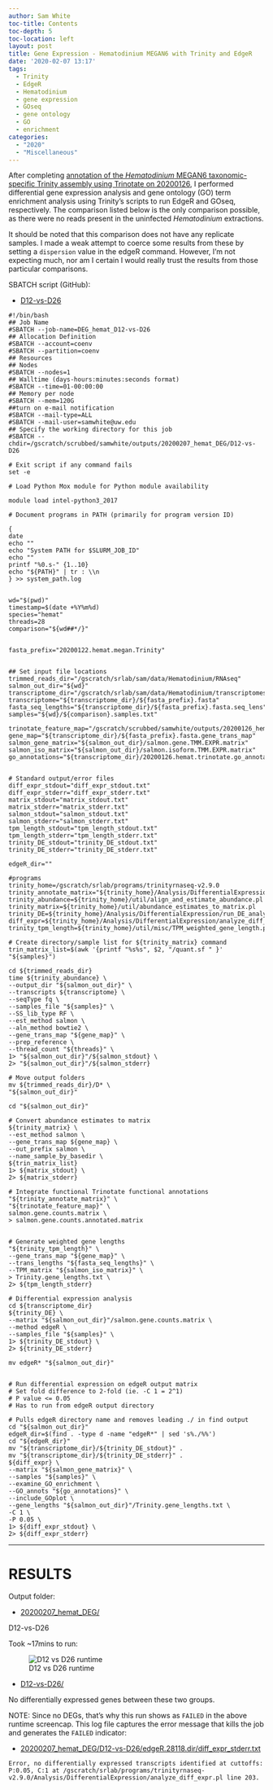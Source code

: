 ```yaml
---
author: Sam White
toc-title: Contents
toc-depth: 5
toc-location: left
layout: post
title: Gene Expression - Hematodinium MEGAN6 with Trinity and EdgeR
date: '2020-02-07 13:17'
tags:
  - Trinity
  - EdgeR
  - Hematodinium
  - gene expression
  - GOseq
  - gene ontology
  - GO
  - enrichment
categories:
  - "2020"
  - "Miscellaneous"
---
```

After completing [annotation of the _Hematodinium_ MEGAN6 taxonomic-specific Trinity assembly using Trinotate on 20200126](https://robertslab.github.io/sams-notebook/posts/2020/2020-01-26-Transcriptome-Annotation---Trinotate-Hematodinium-MEGAN6-Taxonomic-specific-Trinity-Assembly-on-Mox/), I performed differential gene expression analysis and gene ontology (GO) term enrichment analysis using Trinity's scripts to run EdgeR and GOseq, respectively. The comparison listed below is the only comparison possible, as there were no reads present in the uninfected _Hematodinium_ extractions.

It should be noted that this comparison does not have any replicate samples. I made a weak attempt to coerce some results from these by setting a `dispersion` value in the edgeR command. However, I'm not expecting much, nor am I certain I would really trust the results from those particular comparisons.


SBATCH script (GitHub):

- [D12-vs-D26](https://github.com/RobertsLab/sams-notebook/blob/master/sbatch_scripts/20200207_hemat_DEG_D12-vs-D26.sh)

```shell
#!/bin/bash
## Job Name
#SBATCH --job-name=DEG_hemat_D12-vs-D26
## Allocation Definition
#SBATCH --account=coenv
#SBATCH --partition=coenv
## Resources
## Nodes
#SBATCH --nodes=1
## Walltime (days-hours:minutes:seconds format)
#SBATCH --time=01-00:00:00
## Memory per node
#SBATCH --mem=120G
##turn on e-mail notification
#SBATCH --mail-type=ALL
#SBATCH --mail-user=samwhite@uw.edu
## Specify the working directory for this job
#SBATCH --chdir=/gscratch/scrubbed/samwhite/outputs/20200207_hemat_DEG/D12-vs-D26

# Exit script if any command fails
set -e

# Load Python Mox module for Python module availability

module load intel-python3_2017

# Document programs in PATH (primarily for program version ID)

{
date
echo ""
echo "System PATH for $SLURM_JOB_ID"
echo ""
printf "%0.s-" {1..10}
echo "${PATH}" | tr : \\n
} >> system_path.log


wd="$(pwd)"
timestamp=$(date +%Y%m%d)
species="hemat"
threads=28
comparison="${wd##*/}"


fasta_prefix="20200122.hemat.megan.Trinity"


## Set input file locations
trimmed_reads_dir="/gscratch/srlab/sam/data/Hematodinium/RNAseq"
salmon_out_dir="${wd}"
transcriptome_dir="/gscratch/srlab/sam/data/Hematodinium/transcriptomes"
transcriptome="${transcriptome_dir}/${fasta_prefix}.fasta"
fasta_seq_lengths="${transcriptome_dir}/${fasta_prefix}.fasta.seq_lens"
samples="${wd}/${comparison}.samples.txt"

trinotate_feature_map="/gscratch/scrubbed/samwhite/outputs/20200126_hemat_trinotate_megan/20200126.hemat.trinotate.annotation_feature_map.txt"
gene_map="${transcriptome_dir}/${fasta_prefix}.fasta.gene_trans_map"
salmon_gene_matrix="${salmon_out_dir}/salmon.gene.TMM.EXPR.matrix"
salmon_iso_matrix="${salmon_out_dir}/salmon.isoform.TMM.EXPR.matrix"
go_annotations="${transcriptome_dir}/20200126.hemat.trinotate.go_annotations.txt"


# Standard output/error files
diff_expr_stdout="diff_expr_stdout.txt"
diff_expr_stderr="diff_expr_stderr.txt"
matrix_stdout="matrix_stdout.txt"
matrix_stderr="matrix_stderr.txt"
salmon_stdout="salmon_stdout.txt"
salmon_stderr="salmon_stderr.txt"
tpm_length_stdout="tpm_length_stdout.txt"
tpm_length_stderr="tpm_length_stderr.txt"
trinity_DE_stdout="trinity_DE_stdout.txt"
trinity_DE_stderr="trinity_DE_stderr.txt"

edgeR_dir=""

#programs
trinity_home=/gscratch/srlab/programs/trinityrnaseq-v2.9.0
trinity_annotate_matrix="${trinity_home}/Analysis/DifferentialExpression/rename_matrix_feature_identifiers.pl"
trinity_abundance=${trinity_home}/util/align_and_estimate_abundance.pl
trinity_matrix=${trinity_home}/util/abundance_estimates_to_matrix.pl
trinity_DE=${trinity_home}/Analysis/DifferentialExpression/run_DE_analysis.pl
diff_expr=${trinity_home}/Analysis/DifferentialExpression/analyze_diff_expr.pl
trinity_tpm_length=${trinity_home}/util/misc/TPM_weighted_gene_length.py

# Create directory/sample list for ${trinity_matrix} command
trin_matrix_list=$(awk '{printf "%s%s", $2, "/quant.sf " }' "${samples}")

cd ${trimmed_reads_dir}
time ${trinity_abundance} \
--output_dir "${salmon_out_dir}" \
--transcripts ${transcriptome} \
--seqType fq \
--samples_file "${samples}" \
--SS_lib_type RF \
--est_method salmon \
--aln_method bowtie2 \
--gene_trans_map "${gene_map}" \
--prep_reference \
--thread_count "${threads}" \
1> "${salmon_out_dir}"/${salmon_stdout} \
2> "${salmon_out_dir}"/${salmon_stderr}

# Move output folders
mv ${trimmed_reads_dir}/D* \
"${salmon_out_dir}"

cd "${salmon_out_dir}"

# Convert abundance estimates to matrix
${trinity_matrix} \
--est_method salmon \
--gene_trans_map ${gene_map} \
--out_prefix salmon \
--name_sample_by_basedir \
${trin_matrix_list}
1> ${matrix_stdout} \
2> ${matrix_stderr}

# Integrate functional Trinotate functional annotations
"${trinity_annotate_matrix}" \
"${trinotate_feature_map}" \
salmon.gene.counts.matrix \
> salmon.gene.counts.annotated.matrix


# Generate weighted gene lengths
"${trinity_tpm_length}" \
--gene_trans_map "${gene_map}" \
--trans_lengths "${fasta_seq_lengths}" \
--TPM_matrix "${salmon_iso_matrix}" \
> Trinity.gene_lengths.txt \
2> ${tpm_length_stderr}

# Differential expression analysis
cd ${transcriptome_dir}
${trinity_DE} \
--matrix "${salmon_out_dir}"/salmon.gene.counts.matrix \
--method edgeR \
--samples_file "${samples}" \
1> ${trinity_DE_stdout} \
2> ${trinity_DE_stderr}

mv edgeR* "${salmon_out_dir}"


# Run differential expression on edgeR output matrix
# Set fold difference to 2-fold (ie. -C 1 = 2^1)
# P value <= 0.05
# Has to run from edgeR output directory

# Pulls edgeR directory name and removes leading ./ in find output
cd "${salmon_out_dir}"
edgeR_dir=$(find . -type d -name "edgeR*" | sed 's%./%%')
cd "${edgeR_dir}"
mv "${transcriptome_dir}/${trinity_DE_stdout}" .
mv "${transcriptome_dir}/${trinity_DE_stderr}" .
${diff_expr} \
--matrix "${salmon_gene_matrix}" \
--samples "${samples}" \
--examine_GO_enrichment \
--GO_annots "${go_annotations}" \
--include_GOplot \
--gene_lengths "${salmon_out_dir}"/Trinity.gene_lengths.txt \
-C 1 \
-P 0.05 \
1> ${diff_expr_stdout} \
2> ${diff_expr_stderr}
```


---

# RESULTS

Output folder:

- [20200207_hemat_DEG/](https://gannet.fish.washington.edu/Atumefaciens/20200207_hemat_DEG/)


D12-vs-D26

Took ~17mins to run:

![D12 vs D26 runtime](https://raw.githubusercontent.com/RobertsLab/sams-notebook/master/images/screencaps/20200207_hemat_DEG_D12-vs-D26_runtime.png)

- [D12-vs-D26/](https://gannet.fish.washington.edu/Atumefaciens/20200207_hemat_DEG/D12-vs-D26)


No differentially expressed genes between these two groups.

NOTE: Since no DEGs, that's why this run shows as `FAILED` in the above runtime screencap. This log file captures the error message that kills the job and generates the `FAILED` indicator:

- [20200207_hemat_DEG/D12-vs-D26/edgeR.28118.dir/diff_expr_stderr.txt](https://gannet.fish.washington.edu/Atumefaciens/20200207_hemat_DEG/D12-vs-D26/edgeR.28118.dir/diff_expr_stderr.txt)

`Error, no differentially expressed transcripts identified at cuttoffs: P:0.05, C:1 at /gscratch/srlab/programs/trinityrnaseq-v2.9.0/Analysis/DifferentialExpression/analyze_diff_expr.pl line 203.`
